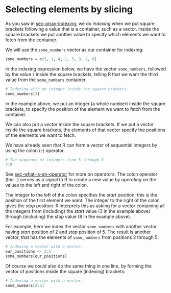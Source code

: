# Selecting elements by slicing


As you saw in <a href="#sec-array-indexing" class="quarto-xref"><span
class="quarto-unresolved-ref">sec-array-indexing</span></a>, we do
*indexing* when we put square brackets following a value that is a
container, such as a vector. Inside the square brackets we put another
value to specify which elements we want to fetch from the container.

We will use the `some_numbers` vector as our container for indexing:

```r
some_numbers = c(3, 1, 4, 1, 5, 9, 2, 6)
```

In the indexing expression below, we have the vector `some_numbers`,
followed by the value `3` inside the square brackets, telling R that we
want the third value from the `some_numbers` container.

```r
# Indexing with an integer inside the square brackets.
some_numbers[3]
```

In the example above, we put an integer (a whole number) inside the
square brackets, to specify the position of the element we want to fetch
from the container.



We can also put a *vector* inside the square brackets. If we put a
vector inside the square brackets, the elements of that vector specify
the positions of the elements we want to fetch.

We have already seen that R can form a vector of sequential integers by
using the colon (`:`) operator.

```r
# The sequence of integers from 3 through 8
3:8
```

See <a href="#sec-what-is-an-operator" class="quarto-xref"><span
class="quarto-unresolved-ref">sec-what-is-an-operator</span></a> for
more on operators. The colon operator (the `:`) serves as a signal to R
to create a new value by *operating* on the values to the left and right
of the colon.

The integer to the left of the colon specifies the *start* position;
this is the position of the first element we want. The integer to the
right of the colon gives the *stop* position. R interprets this as
asking for a vector containing all the integers from (including) the
*start* value (3 in the example above) through (including) the stop
value (8 in the example above).

For example, here we index the vector `some_numbers` with another vector
having *start* position of 2 and *stop* position of 5. The result is
another vector, that has the elements of `some_numbers` from positions 2
through 5:

```r
# Indexing a vector with a vector.
our_positions <- 2:5
some_numbers[our_positions]
```

Of course we could also do the same thing in one line, by forming the
vector of positions inside the square (indexing) brackets:

```r
# Indexing a vector with a vector.
some_numbers[2:5]
```

